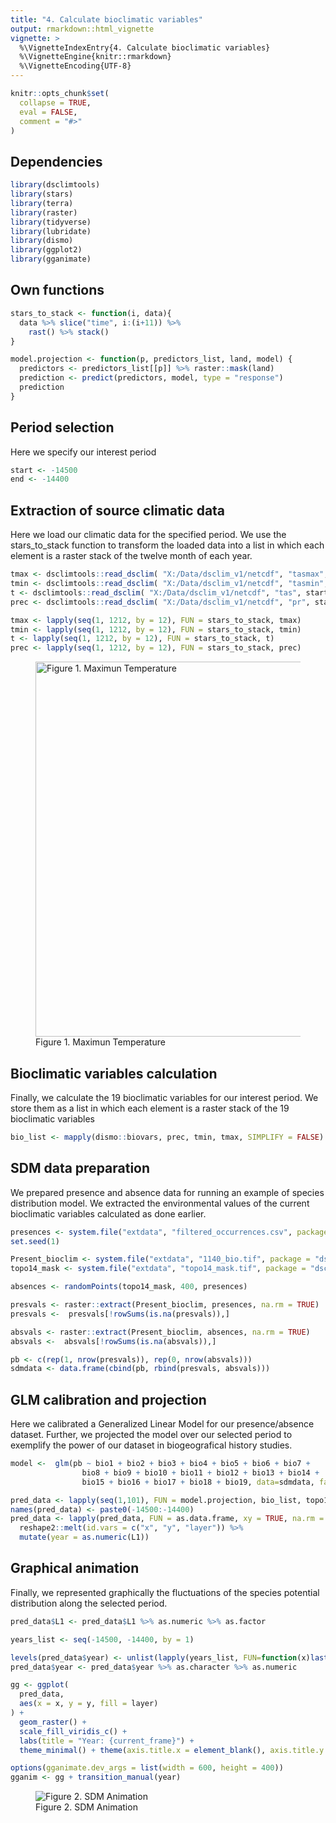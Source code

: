 ```yaml
---
title: "4. Calculate bioclimatic variables"
output: rmarkdown::html_vignette
vignette: >
  %\VignetteIndexEntry{4. Calculate bioclimatic variables}
  %\VignetteEngine{knitr::rmarkdown}
  %\VignetteEncoding{UTF-8}
---
```


```r
knitr::opts_chunk$set(
  collapse = TRUE,
  eval = FALSE,
  comment = "#>"
)
```

## Dependencies

```r
library(dsclimtools)
library(stars)
library(terra)
library(raster)
library(tidyverse)
library(lubridate)
library(dismo)
library(ggplot2)
library(gganimate)
```

## Own functions

```r
stars_to_stack <- function(i, data){
  data %>% slice("time", i:(i+11)) %>% 
    rast() %>% stack()
}

model.projection <- function(p, predictors_list, land, model) {
  predictors <- predictors_list[[p]] %>% raster::mask(land)
  prediction <- predict(predictors, model, type = "response")
  prediction
}

```

## Period selection

Here we specify our interest period

```r
start <- -14500
end <- -14400
```

## Extraction of source climatic data

Here we load our climatic data for the specified period. We use the stars_to_stack function to transform the loaded data into a list in which each element is a raster stack of the twelve month of each year.

```r
tmax <- dsclimtools::read_dsclim( "X:/Data/dsclim_v1/netcdf", "tasmax", start, end, calendar_dates = TRUE, proxy = FALSE)
tmin <- dsclimtools::read_dsclim( "X:/Data/dsclim_v1/netcdf", "tasmin", start, end, calendar_dates = TRUE, proxy = FALSE) 
t <- dsclimtools::read_dsclim( "X:/Data/dsclim_v1/netcdf", "tas", start, end, calendar_dates = TRUE, proxy = FALSE) 
prec <- dsclimtools::read_dsclim( "X:/Data/dsclim_v1/netcdf", "pr", start, end, calendar_dates = TRUE, proxy = FALSE)

tmax <- lapply(seq(1, 1212, by = 12), FUN = stars_to_stack, tmax)
tmin <- lapply(seq(1, 1212, by = 12), FUN = stars_to_stack, tmin)
t <- lapply(seq(1, 1212, by = 12), FUN = stars_to_stack, t)
prec <- lapply(seq(1, 1212, by = 12), FUN = stars_to_stack, prec)

```

![Figure 1. Maximun Temperature](images/tmax.png){width="600"}

## Bioclimatic variables calculation

Finally, we calculate the 19 bioclimatic variables for our interest period. We store them as a list in which each element is a raster stack of the 19 bioclimatic variables

```r
bio_list <- mapply(dismo::biovars, prec, tmin, tmax, SIMPLIFY = FALSE)
```

## SDM data preparation

We prepared presence and absence data for running an example of species distribution model. We extracted the environmental values of the current bioclimatic variables calculated as done earlier.

```r
presences <- system.file("extdata", "filtered_occurrences.csv", package = "dsclimtools") %>% read.csv() %>% select(-c(1:2))
set.seed(1)

Present_bioclim <- system.file("extdata", "1140_bio.tif", package = "dsclimtools") %>% stack()
topo14_mask <- system.file("extdata", "topo14_mask.tif", package = "dsclimtools") %>% raster()

absences <- randomPoints(topo14_mask, 400, presences)

presvals <- raster::extract(Present_bioclim, presences, na.rm = TRUE)
presvals <-  presvals[!rowSums(is.na(presvals)),]

absvals <- raster::extract(Present_bioclim, absences, na.rm = TRUE)
absvals <-  absvals[!rowSums(is.na(absvals)),]

pb <- c(rep(1, nrow(presvals)), rep(0, nrow(absvals)))
sdmdata <- data.frame(cbind(pb, rbind(presvals, absvals)))
```

## GLM calibration and projection

Here we calibrated a Generalized Linear Model for our presence/absence dataset. Further, we projected the model over our selected period to exemplify the power of our dataset in biogeografical history studies.

```r
model <-  glm(pb ~ bio1 + bio2 + bio3 + bio4 + bio5 + bio6 + bio7 + 
                bio8 + bio9 + bio10 + bio11 + bio12 + bio13 + bio14 +
                bio15 + bio16 + bio17 + bio18 + bio19, data=sdmdata, family = "binomial")

pred_data <- lapply(seq(1,101), FUN = model.projection, bio_list, topo14_mask, model)
names(pred_data) <- paste0(-14500:-14400)
pred_data <- lapply(pred_data, FUN = as.data.frame, xy = TRUE, na.rm = TRUE) %>% 
  reshape2::melt(id.vars = c("x", "y", "layer")) %>% 
  mutate(year = as.numeric(L1)) 
```

## Graphical animation

Finally, we represented graphically the fluctuations of the species potential distribution along the selected period.

```r
pred_data$L1 <- pred_data$L1 %>% as.numeric %>% as.factor

years_list <- seq(-14500, -14400, by = 1)

levels(pred_data$year) <- unlist(lapply(years_list, FUN=function(x)last(x)))
pred_data$year <- pred_data$year %>% as.character %>% as.numeric

gg <- ggplot(
  pred_data, 
  aes(x = x, y = y, fill = layer)
) +
  geom_raster() +
  scale_fill_viridis_c() +
  labs(title = "Year: {current_frame}") +
  theme_minimal() + theme(axis.title.x = element_blank(), axis.title.y = element_blank())

options(gganimate.dev_args = list(width = 600, height = 400))
gganim <- gg + transition_manual(year)
```

![Figure 2. SDM Animation](figures/a4/glm_timeseries.gif)

